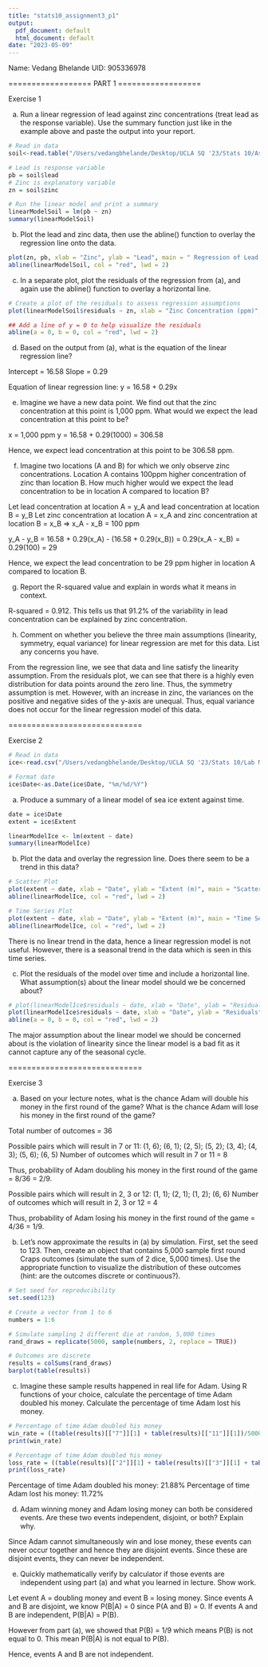 ```yaml
---
title: "stats10_assignment3_p1"
output:
  pdf_document: default
  html_document: default
date: "2023-05-09"
---
```


Name: Vedang Bhelande
UID: 905336978

================== PART 1 ==================

Exercise 1

a) Run a linear regression of lead against zinc concentrations (treat lead as the response variable). Use the summary function just like in the example above and paste the output into your report.

```r
# Read in data
soil<-read.table("/Users/vedangbhelande/Desktop/UCLA SQ '23/Stats 10/Assignments/Assignment 3/soil_complete.txt", header = TRUE)

# Lead is response variable
pb = soil$lead
# Zinc is explanatory variable
zn = soil$zinc

# Run the linear model and print a summary
linearModelSoil = lm(pb ~ zn)
summary(linearModelSoil)
```

b) Plot the lead and zinc data, then use the abline() function to overlay the regression line onto the data.

```r
plot(zn, pb, xlab = "Zinc", ylab = "Lead", main = " Regression of Lead Concentration on Zinc Concentration (ppm)")
abline(linearModelSoil, col = "red", lwd = 2)
```

c) In a separate plot, plot the residuals of the regression from (a), and again use the abline() function to overlay a horizontal line.

```r
# Create a plot of the residuals to assess regression assumptions
plot(linearModelSoil$residuals ~ zn, xlab = "Zinc Concentration (ppm)", ylab = "Residuals", main = "Residuals Plot")

## Add a line of y = 0 to help visualize the residuals
abline(a = 0, b = 0, col = "red", lwd = 2)
```

d) Based on the output from (a), what is the equation of the linear regression line?

Intercept = 16.58
Slope = 0.29

Equation of linear regression line: y = 16.58 + 0.29x

e) Imagine we have a new data point. We find out that the zinc concentration at this point is 1,000 ppm. What would we expect the lead concentration at this point to be?

x = 1,000 ppm
y = 16.58 + 0.29(1000) = 306.58

Hence, we expect lead concentration at this point to be 306.58 ppm.

f) Imagine two locations (A and B) for which we only observe zinc concentrations. Location A contains 100ppm higher concentration of zinc than location B. How much higher would we expect the lead concentration to be in location A compared to location B?

Let lead concentration at location A = y_A and lead concentration at location B = y_B
Let zinc concentration at location A = x_A and zinc concentration at location B = x_B
=> x_A - x_B = 100 ppm

y_A - y_B = 16.58 + 0.29(x_A) - (16.58 + 0.29(x_B)) = 0.29(x_A - x_B)
          = 0.29(100) = 29
          
Hence, we expect the lead concentration to be 29 ppm higher in location A compared to location B.

g) Report the R-squared value and explain in words what it means in context.

R-squared = 0.912. This tells us that 91.2% of the variability in lead concentration can be explained by zinc concentration.

h) Comment on whether you believe the three main assumptions (linearity, symmetry, equal variance) for linear regression are met for this data. List any concerns you have.

From the regression line, we see that data and line satisfy the linearity assumption. From the residuals plot, we can see that there is a highly even distribution for data points around the zero line. Thus, the symmetry assumption is met. However, with an increase in zinc, the variances on the positive and negative sides of the y-axis are unequal. Thus, equal variance does not occur for the linear regression model of this data.

=============================

Exercise 2

```r
# Read in data
ice<-read.csv("/Users/vedangbhelande/Desktop/UCLA SQ '23/Stats 10/Lab Manuals + Code/Lab 3/sea_ice.csv", header = TRUE)

# Format date
ice$Date<-as.Date(ice$Date, "%m/%d/%Y")
```

a) Produce a summary of a linear model of sea ice extent against time.

```r
date = ice$Date
extent = ice$Extent

linearModelIce <- lm(extent ~ date)
summary(linearModelIce)
```

b) Plot the data and overlay the regression line. Does there seem to be a trend in this data?

```r
# Scatter Plot
plot(extent ~ date, xlab = "Date", ylab = "Extent (m)", main = "Scatter Plot")
abline(linearModelIce, col = "red", lwd = 2)
```

```r
# Time Series Plot
plot(extent ~ date, xlab = "Date", ylab = "Extent (m)", main = "Time Series Plot", type = 'l')
abline(linearModelIce, col = "red", lwd = 2)
```

There is no linear trend in the data, hence a linear regression model is not useful. However, there is a seasonal trend in the data which is seen in this time series.

c) Plot the residuals of the model over time and include a horizontal line. What assumption(s) about the linear model should we be concerned about?

```r
# plot(linearModelIce$residuals ~ date, xlab = "Date", ylab = "Residuals", main = "Residuals Plot")
plot(linearModelIce$residuals ~ date, xlab = "Date", ylab = "Residuals", main = "Residuals Plot", type = 'l')
abline(a = 0, b = 0, col = "red", lwd = 2)
```

The major assumption about the linear model we should be concerned about is the violation of linearity since the linear model is a bad fit as it cannot capture any of the seasonal cycle.

=============================

Exercise 3

a) Based on your lecture notes, what is the chance Adam will double his money in the first round of the game? What is the chance Adam will lose his money in the first round of the game?

Total number of outcomes = 36

Possible pairs which will result in 7 or 11: (1, 6); (6, 1); (2, 5); (5, 2); (3, 4); (4, 3); (5, 6); (6, 5)
Number of outcomes which will result in 7 or 11 = 8

Thus, probability of Adam doubling his money in the first round of the game = 8/36 = 2/9.

Possible pairs which will result in 2, 3 or 12: (1, 1); (2, 1); (1, 2); (6, 6)
Number of outcomes which will result in 2, 3 or 12 = 4

Thus, probability of Adam losing his money in the first round of the game = 4/36 = 1/9.

b) Let’s now approximate the results in (a) by simulation. First, set the seed to 123. Then, create an object that contains 5,000 sample first round Craps outcomes (simulate the sum of 2 dice, 5,000 times). Use the appropriate function to visualize the distribution of these outcomes (hint: are the outcomes discrete or continuous?).

```r
# Set seed for reproducibility
set.seed(123)

# Create a vector from 1 to 6
numbers = 1:6

# Simulate sampling 2 different die at random, 5,000 times
rand_draws = replicate(5000, sample(numbers, 2, replace = TRUE))

# Outcomes are discrete
results = colSums(rand_draws)
barplot(table(results))
```

c) Imagine these sample results happened in real life for Adam. Using R functions of your choice, calculate the percentage of time Adam doubled his money. Calculate the percentage of time Adam lost his money.

```r
# Percentage of time Adam doubled his money
win_rate = ((table(results)[["7"]][1] + table(results)[["11"]][1])/5000)*100
print(win_rate)

# Percentage of time Adam doubled his money
loss_rate = ((table(results)[["2"]][1] + table(results)[["3"]][1] + table(results)[["12"]][1])/5000)*100
print(loss_rate)
```
Percentage of time Adam doubled his money: 21.88%
Percentage of time Adam lost his money: 11.72%

d) Adam winning money and Adam losing money can both be considered events. Are these two events independent, disjoint, or both? Explain why.

Since Adam cannot simultaneously win and lose money, these events can never occur together and hence they are disjoint events. Since these are disjoint events, they can never be independent.

e) Quickly mathematically verify by calculator if those events are independent using part (a) and what you learned in lecture. Show work.

Let event A = doubling money and event B = losing money.
Since events A and B are disjoint, we know P(B|A) = 0 since P(A and B) = 0.
If events A and B are independent, P(B|A) = P(B).

However from part (a), we showed that P(B) = 1/9 which means P(B) is not equal to 0.
This mean P(B|A) is not equal to P(B).

Hence, events A and B are not independent.